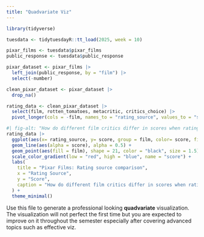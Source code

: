 ```yaml
---
title: "Quadvariate Viz"
---
```

```r
library(tidyverse)
```

```r
tuesdata <- tidytuesdayR::tt_load(2025, week = 10)

pixar_films <- tuesdata$pixar_films
public_response <- tuesdata$public_response

```


```r
pixar_dataset <- pixar_films |>
  left_join(public_response, by = "film") |>
  select(-number)


```


```r

clean_pixar_dataset <- pixar_dataset |>
  drop_na()

rating_data <- clean_pixar_dataset |>
  select(film, rotten_tomatoes, metacritic, critics_choice) |>
  pivot_longer(cols = -film, names_to = "rating_source", values_to = "score")

```

```r
#| fig-alt: "How do different film critics differ in scores when rating the same pixar films?"
rating_data |>
  ggplot(aes(x= rating_source, y= score, group = film, color= score, fill= film)) +
  geom_line(aes(alpha = score), alpha = 0.5) +
  geom_point(aes(fill = film), shape = 21, color = "black", size = 1.5) +
  scale_color_gradient(low = "red", high = "blue", name = "score") +
  labs(
    title = "Pixar Films: Rating source comparison",
    x = "Rating Source",
    y = "Score",
    caption = "How do different film critics differ in scores when rating the same pixar films?"
  ) +
  theme_minimal()

```


Use this file to generate a professional looking **quadvariate** visualization.  The visualization will not perfect the first time but you are expected to improve on it throughout the semester especially after covering advanced topics such as effective viz.
